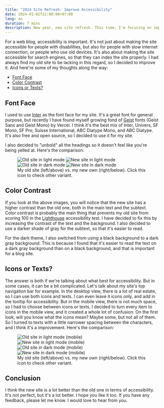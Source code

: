 ```yaml
---
title: "2024 Site Refresh: Improve Accessibility"
date: 2024-01-02T22:00:00+07:00
lang: en
duration: 7 mins
description: New year, new site refresh. This time, I'm focusing on improving accessibility.
---
```


For a web blog, accessibility is important. It's not just about making the site accessible for people with disabilities, but also for people with slow internet connection, or people who use old devices. It's also about making the site accessible for search engines, so that they can index the site properly. I had always find my old site to be lacking in this regard, so I decided to improve it. And here're some of my thoughts along the way:

- [Font Face](#font-face)
- [Color Contrast](#color-contrast)
- [Icons or Texts?](#icons-or-texts)

## Font Face

I used to use [Inter](https://rsms.me/inter/) as the font face for my site. It's a great font for general purpose, but recently I have found myself growing fond of [Geist](https://vercel.com/font) fonts (Geist Sans and Geist Mono) by Vercel. I think it's the best mix of Inter, Univers, SF Mono, SF Pro, Suisse International, ABC Diatype Mono, and ABC Diatype. It's also free and open source, so I decided to use it for my site.

I also decided to "unbold" all the headings so it doesn't feel like you're being yelled at. Here's the comparison:

<figure class="pt-5">
  <div class="lg:scale-120 md:scale-110 grid ~ cols-1 md:cols-2 gap-1">
    <Image src={oldSiteLight} alt="Old site in light mode" class="rounded shadow img-light important-m0" />
    <Image src={newSiteLight} alt="New site in light mode" class="rounded shadow img-light important-m0" />
    <Image src={oldSiteDark} alt="Old site in dark mode" class="rounded shadow img-dark important-m0" />
    <Image src={newSiteDark} alt="New site in dark mode" class="rounded shadow img-dark important-m0" />
  </div>
  <figcaption class="important-mt8 text-center">
    My old site (left/above) vs. my new own (right/below). Click this <ThemeToggle client:only="vue" /> icon to check other variant.
  </figcaption>
</figure>

## Color Contrast

If you look at the above images, you will notice that the new site has a higher contrast than the old one, both in the main text and the subtext. Color contrast is probably the main thing that prevents my old site from scoring 100 in the [Lighthouse](https://developers.google.com/web/tools/lighthouse) accessibility test. I have decided to fix this by increasing the contrast of the text and the background. I also decided to use a darker shade of gray for the subtext, so that it's easier to read.

For the dark theme, I also switched from using a black background to a dark gray background. This is because I found that it's easier to read the text on a dark gray background than on a black background, and that is important for a blog site.

## Icons or Texts?

The answer is both if we're talking about what best for accessibility. But in some cases, it can be a bit complicated. Let's talk about my site's top navigation bar for example. In the desktop view, there is a lot of real estate, so I can use both icons and texts. I can even leave it icons only, and add in the tooltip for accessibility. But in the mobile view, there is not much space, so I had to choose between icons or texts. I decided to turn every item to icons in the mobile view, and it created a whole lot of confusion. On the first look, will you know what the icons mean? Maybe some, but not all of them. So I turned to texts with a little narrower spacing between the characters, and I think it's a improvement. Here's the comparison:

<figure class="pt-5">
  <div class="lg:scale-120 md:scale-110 grid ~ cols-1 md:cols-2 gap-1">
    <Image src={mobileOldLight} alt="Old site in light mode (mobile)" class="rounded shadow img-light important-m0" />
    <Image src={mobileNewLight} alt="New site in light mode (mobile)" class="rounded shadow img-light important-m0" />
    <Image src={mobileOldDark} alt="Old site in dark mode (mobile)" class="rounded shadow img-dark important-m0" />
    <Image src={mobileNewDark} alt="New site in dark mode (mobile)" class="rounded shadow img-dark important-m0" />
  </div>
  <figcaption class="important-mt8 text-center">
    My old site (left/above) vs. my new own (right/below). Click this <ThemeToggle client:only="vue" /> icon to check other variant.
  </figcaption>
</figure>

## Conclusion

I think the new site is a lot better than the old one in terms of accessibility. It's not perfect, but it's a lot better. I hope you like it too. If you have any feedback, please let me know. I would love to hear from you.
